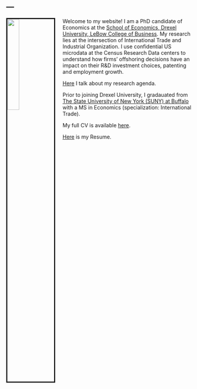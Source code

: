 ---
---

<link rel="stylesheet" href="styles.css" type="text/css">

<img src="me.jpg" style="width:25%; border:03px solid; margin-right: 20px" align="left">

Welcome to my website! I am a PhD candidate of Economics at the [School of Economics, Drexel University, LeBow College of Business](https://www.lebow.drexel.edu/faculty-and-research/disciplines/economics). My research lies at the intersection of International Trade and Industrial Organization. I use confidential US microdata at the Census Research Data centers to understand how firms' offshoring decisions have an impact on their R&D investment choices, patenting and employment growth.

[Here](https://www.lebow.drexel.edu/academics/doctorate/research/research-conversation-economics-phd-candidate-ishan-ghosh) I talk about my research agenda.

Prior to joining Drexel University, I gradauated from [The State University of New York (SUNY) at Buffalo](https://arts-sciences.buffalo.edu/economics.html) with a MS in Economics (specialization: International Trade).


My full CV is available [here](files/CV.pdf).

[Here](files/Resume.pdf) is my Resume.

